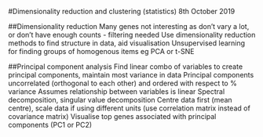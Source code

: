 #Dimensionality reduction and clustering (statistics) 8th October 2019

##Dimensionality reduction
Many genes not interesting as don't vary a lot, or don't have enough counts - filtering needed
Use dimensionality reduction methods to find structure in data, aid visualisation
Unsupervised learning for finding groups of homogenous items eg PCA or t-SNE

##Principal component analysis
Find linear combo of variables to create principal components, maintain most variance in data
Principal components uncorrelated (orthogonal to each other) and ordered with respect to % variance
Assumes relationship between variables is linear
Spectral decomposition, singular value decomposition
Centre data first (mean centre), scale data if using different units (use correlation matrix instead of covariance matrix)
Visualise top genes associated with principal components (PC1 or PC2)
